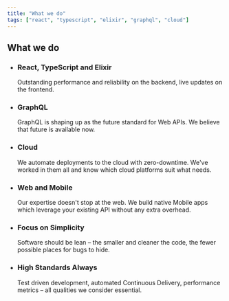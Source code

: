 ```yaml
---
title: "What we do"
tags: ["react", "typescript", "elixir", "graphql", "cloud"]
---
```


<h2 className="line">
  <span>What we do</span>
</h2>

- ### React, TypeScript and Elixir

  Outstanding performance and reliability on the backend, live updates on the frontend.

- ### GraphQL

  GraphQL is shaping up as the future standard for Web APIs. We believe that future is available now.

- ### Cloud

  We automate deployments to the cloud with zero-downtime. We've worked in them all and know which cloud platforms suit what needs.

- ### Web and Mobile

  Our expertise doesn't stop at the web. We build native Mobile apps which leverage your existing API without any extra overhead.

- ### Focus on Simplicity

  Software should be lean &ndash; the smaller and cleaner the code, the fewer possible places for bugs to hide.

- ### High Standards Always

  Test driven development, automated Continuous Delivery, performance metrics &ndash; all qualities we consider essential.
